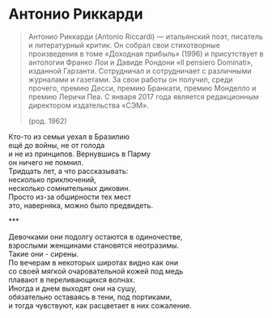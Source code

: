 # Антонио Риккарди

> Антонио Риккарди (Antonio Riccardi) — итальянский поэт, писатель и литературный критик. Он собрал свои стихотворные произведения в томе «Доходная прибыль» (1996) и присутствует в антологии Франко Лои и Давиде Рондони «Il pensiero Dominati», изданной Гарзанти. Сотрудничал и сотрудничает с различными журналами и газетами. За свои работы он получил, среди прочего, премию Десси, премию Бранкати, премию Монделло и премию Леричи Пеа. С января 2017 года является редакционным директором издательства «СЭМ».
>
> (род. 1962)

Кто-то из семьи уехал в Бразилию\
ещё до войны, не от голода\
и не из принципов. Вернувшись в Парму\
oн ничего не помнил.\
Тридцать лет, а что рассказывать:\
несколько приключений,\
несколько сомнительных диковин.\
Просто из-за обширности тех мест\
это, наверняка, можно было предвидеть.

\*\*\*

Девочками они подолгу остаются в одиночестве,\
взрослыми женщинами становятся неотразимы.\
Такие они - сирены.\
По вечерам в некоторых широтах видно как они\
со своей мягкой очаровательной кожей под медь\
плавают в переливающихся волнах.\
Иногда и днем выходят они на сушу,\
обязательно оставаясь в тени, под портиками,\
и тогда чувствуют, как расцветает в них сожаление.
